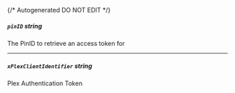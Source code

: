 {/* Autogenerated DO NOT EDIT  */}
##### `pinID` _string_
The PinID to retrieve an access token for

---
##### `xPlexClientIdentifier` _string_
Plex Authentication Token


